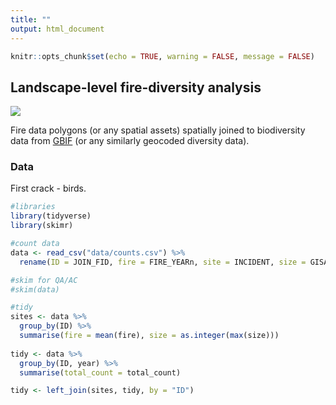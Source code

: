 ```yaml
---
title: ""
output: html_document
---
```


```r
knitr::opts_chunk$set(echo = TRUE, warning = FALSE, message = FALSE)
```

## Landscape-level fire-diversity analysis  

![](./phoenix.png)  

Fire data polygons (or any spatial assets) spatially joined to biodiversity data from [GBIF](https://www.gbif.org) (or any similarly geocoded diversity data).

### Data  
First crack - birds.

```r
#libraries
library(tidyverse)
library(skimr)

#count data
data <- read_csv("data/counts.csv") %>% 
  rename(ID = JOIN_FID, fire = FIRE_YEARn, site = INCIDENT, size = GISAcres, total_count = TotalBird)

#skim for QA/AC
#skim(data)

#tidy  
sites <- data %>% 
  group_by(ID) %>% 
  summarise(fire = mean(fire), size = as.integer(max(size)))
  
tidy <- data %>% 
  group_by(ID, year) %>% 
  summarise(total_count = total_count) 

tidy <- left_join(sites, tidy, by = "ID")
  

```

